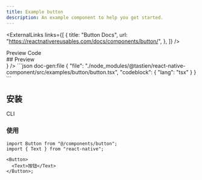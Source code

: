 ```yaml
---
title: Example button
description: An example component to help you get started.
---
```



<ExternalLinks
  links={[
    {
      title: "Button Docs",
      url: "https://reactnativereusables.com/docs/components/button/",
    },
  ]}
/>

<div className="h-5" />

<Tabs defaultValue="preview">
  <TabsList>
    <TabsTrigger value="preview">Preview</TabsTrigger>
    <TabsTrigger value="code">Code</TabsTrigger>
  </TabsList>
  <TabsContent value="preview">
    <div id="preview" className='*:hidden scroll-m-20' aria-hidden>
      ## Preview
    </div>
    <PreviewCard preview={<ButtonPreview />} />
  </TabsContent>
  <TabsContent value="code">
    ```json doc-gen:file
    {
      "file": "./node_modules/@tastien/react-native-component/src/examples/button/button.tsx",
      "codeblock": {
        "lang": "tsx"
      }
    }
    ```
  </TabsContent>
</Tabs>

## 安装

<Tabs defaultValue="cli">
  <TabsList>
    <TabsTrigger id="cli" value="cli">
      CLI
    </TabsTrigger>
  </TabsList>
  <TabsContent value="cli">
    <CommandTabs
      args={[
        "add",
        "https://rnr-registry-template-docs.vercel.app/r/example-button.json",
      ]}
    />
  </TabsContent>
</Tabs>

### 使用

```tsx
import Button from "@/components/button";
import { Text } from "react-native";

<Button>
  <Text>按钮</Text>
</Button>;
```
